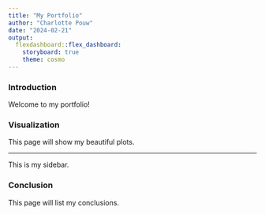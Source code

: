 ```yaml
---
title: "My Portfolio"
author: "Charlotte Pouw"
date: "2024-02-21"
output: 
  flexdashboard::flex_dashboard:
    storyboard: true
    theme: cosmo
---
```


### Introduction

Welcome to my portfolio!

### Visualization

This page will show my beautiful plots.

***
This is my sidebar.

### Conclusion

This page will list my conclusions.
